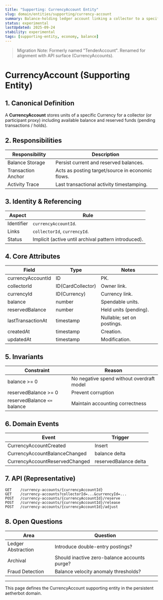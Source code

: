 ```yaml
---
title: "Supporting: CurrencyAccount Entity"
slug: domain/entities/supporting/currency-account
summary: Balance-holding ledger account linking a collector to a specific Currency (formerly Tender) instance.
status: experimental
lastUpdated: 2025-09-24
stability: experimental
tags: [supporting-entity, economy, balance]
---
```


> Migration Note: Formerly named "TenderAccount". Renamed for alignment with API surface (CurrencyAccounts).

# CurrencyAccount (Supporting Entity)

## 1. Canonical Definition

A **CurrencyAccount** stores units of a specific Currency for a collector (or participant proxy) including available balance and reserved funds (pending transactions / holds).

## 2. Responsibilities

| Responsibility     | Description                                      |
| ------------------ | ------------------------------------------------ |
| Balance Storage    | Persist current and reserved balances.           |
| Transaction Anchor | Acts as posting target/source in economic flows. |
| Activity Trace     | Last transactional activity timestamping.        |

## 3. Identity & Referencing

| Aspect     | Rule                                                 |
| ---------- | ---------------------------------------------------- |
| Identifier | `currencyAccountId`.                                 |
| Links      | `collectorId`, `currencyId`.                         |
| Status     | Implicit (active until archival pattern introduced). |

## 4. Core Attributes

| Field             | Type              | Notes                      |
| ----------------- | ----------------- | -------------------------- |
| currencyAccountId | ID                | PK.                        |
| collectorId       | ID(CardCollector) | Owner link.                |
| currencyId        | ID(Currency)      | Currency link.             |
| balance           | number            | Spendable units.           |
| reservedBalance   | number            | Held units (pending).      |
| lastTransactionAt | timestamp         | Nullable; set on postings. |
| createdAt         | timestamp         | Creation.                  |
| updatedAt         | timestamp         | Modification.              |

## 5. Invariants

| Constraint                   | Reason                                    |
| ---------------------------- | ----------------------------------------- |
| balance >= 0                 | No negative spend without overdraft model |
| reservedBalance >= 0         | Prevent corruption                        |
| reservedBalance `<=` balance | Maintain accounting correctness           |

## 6. Domain Events

| Event                          | Trigger               |
| ------------------------------ | --------------------- |
| CurrencyAccountCreated         | Insert                |
| CurrencyAccountBalanceChanged  | balance delta         |
| CurrencyAccountReservedChanged | reservedBalance delta |

## 7. API (Representative)

```
GET    /currency-accounts/{currencyAccountId}
GET    /currency-accounts?collectorId=...&currencyId=...
POST   /currency-accounts/{currencyAccountId}/reserve
POST   /currency-accounts/{currencyAccountId}/release
POST   /currency-accounts/{currencyAccountId}/adjust
```

## 8. Open Questions

| Area               | Question                                     |
| ------------------ | -------------------------------------------- |
| Ledger Abstraction | Introduce double-entry postings?             |
| Archival           | Should inactive zero-balance accounts purge? |
| Fraud Detection    | Balance velocity anomaly thresholds?         |

---

This page defines the CurrencyAccount supporting entity in the persistent aetherbot domain.
